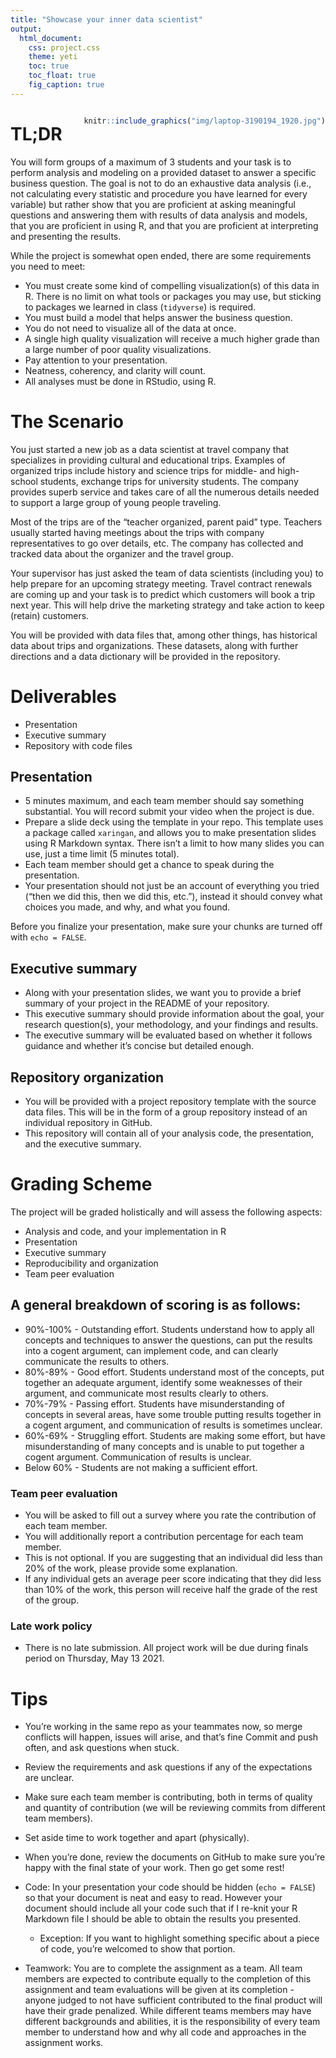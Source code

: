 ```yaml
---
title: "Showcase your inner data scientist"
output: 
  html_document: 
    css: project.css
    theme: yeti
    toc: true
    toc_float: true
    fig_caption: true
---
```


::: {style="float:right;position: relative; margin-left: 20px"}
```r
knitr::include_graphics("img/laptop-3190194_1920.jpg")
```
:::

# TL;DR

You will form groups of a maximum of 3 students and your task is to perform analysis and modeling on a provided dataset to answer a specific business question. The goal is not to do an exhaustive data analysis (i.e., not calculating every statistic and procedure you have learned for every variable) but rather show that you are proficient at asking meaningful questions and answering them with results of data analysis and models, that you are proficient in using R, and that you are proficient at interpreting and presenting the results.

While the project is somewhat open ended, there are some requirements you need to meet:

* You must create some kind of compelling visualization(s) of this data in R.
There is no limit on what tools or packages you may use, but sticking to packages we learned in class (`tidyverse`) is required.
* You must build a model that helps answer the business question.
* You do not need to visualize all of the data at once.
* A single high quality visualization will receive a much higher grade than a large number of poor quality visualizations.
* Pay attention to your presentation.
* Neatness, coherency, and clarity will count.
* All analyses must be done in RStudio, using R.

# The Scenario

You just started a new job as a data scientist at travel company that specializes in providing cultural and educational trips. Examples of organized trips include history and science trips for middle- and high-school students, exchange trips for university students. The company provides superb service and takes care of all the numerous details needed to support a large group of young people traveling. 

Most of the trips are of the "teacher organized, parent paid" type. Teachers usually started having meetings about the trips with company representatives to go over details, etc. The company has collected and tracked data about the organizer and the travel group.

Your supervisor has just asked the team of data scientists (including you) to help prepare for an upcoming strategy meeting. Travel contract renewals are coming up and your task is to predict which customers will book a trip next year. This will help drive the marketing strategy and take action to keep (retain) customers.

You will be provided with data files that, among other things, has historical data about trips and organizations. These datasets, along with further directions and a data dictionary will be provided in the repository. 

# Deliverables

* Presentation
* Executive summary
* Repository with code files

## Presentation

* 5 minutes maximum, and each team member should say something substantial.
You will record submit your video when the project is due.
* Prepare a slide deck using the template in your repo. This template uses a package called `xaringan`, and allows you to make presentation slides using R Markdown syntax. There isn't a limit to how many slides you can use, just a time limit (5 minutes total).
* Each team member should get a chance to speak during the presentation.
* Your presentation should not just be an account of everything you tried ("then we did this, then we did this, etc."), instead it should convey what choices you made, and why, and what you found.

Before you finalize your presentation, make sure your chunks are turned off with `echo = FALSE`.

## Executive summary

* Along with your presentation slides, we want you to provide a brief summary of your project in the README of your repository.
* This executive summary should provide information about the goal, your research question(s), your methodology, and your findings and results.
* The executive summary will be evaluated based on whether it follows guidance and whether it's concise but detailed enough.

## Repository organization

* You will be provided with a project repository template with the source data files. This will be in the form of a group repository instead of an individual repository in GitHub. 
* This repository will contain all of your analysis code, the presentation, and the executive summary.

# Grading Scheme

The project will be graded holistically and will assess the following aspects:

* Analysis and code, and your implementation in R
* Presentation
* Executive summary
* Reproducibility and organization
* Team peer evaluation

## A general breakdown of scoring is as follows:

-   90%-100% - Outstanding effort. Students understand how to apply all concepts and techniques to answer the questions, can put the results into a cogent argument, can implement code, and can clearly communicate the results to others.
-   80%-89% - Good effort. Students understand most of the concepts, put together an adequate argument, identify some weaknesses of their argument, and communicate most results clearly to others.
-   70%-79% - Passing effort. Students have misunderstanding of concepts in several areas, have some trouble putting results together in a cogent argument, and communication of results is sometimes unclear.
-   60%-69% - Struggling effort. Students are making some effort, but have misunderstanding of many concepts and is unable to put together a cogent argument. Communication of results is unclear.
-   Below 60% - Students are not making a sufficient effort.


### Team peer evaluation

* You will be asked to fill out a survey where you rate the contribution of each team member.
* You will additionally report a contribution percentage for each team member.
* This is not optional. If you are suggesting that an individual did less than 20% of the work, please provide some explanation.
* If any individual gets an average peer score indicating that they did less than 10% of the work, this person will receive half the grade of the rest of the group.

### Late work policy

-   There is no late submission. All project work will be due during finals period on Thursday, May 13 2021.

# Tips

-   You're working in the same repo as your teammates now, so merge conflicts will happen, issues will arise, and that's fine Commit and push often, and ask questions when stuck.

-   Review the requirements and ask questions if any of the expectations are unclear.

-   Make sure each team member is contributing, both in terms of quality and quantity of contribution (we will be reviewing commits from different team members).

-   Set aside time to work together and apart (physically).

-   When you're done, review the documents on GitHub to make sure you're happy with the final state of your work.
    Then go get some rest!

-   Code: In your presentation your code should be hidden (`echo = FALSE`) so that your document is neat and easy to read.
    However your document should include all your code such that if I re-knit your R Markdown file I should be able to obtain the results you presented.

    -   Exception: If you want to highlight something specific about a piece of code, you're welcomed to show that portion.

-   Teamwork: You are to complete the assignment as a team.
    All team members are expected to contribute equally to the completion of this assignment and team evaluations will be given at its completion - anyone judged to not have sufficient contributed to the final product will have their grade penalized.
    While different teams members may have different backgrounds and abilities, it is the responsibility of every team member to understand how and why all code and approaches in the assignment works.
